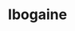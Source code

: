 ---
title: Ibogaine
aka:
  - 12-methoxyibogamine
duration_chart_title: Oral Duration of Ibogaine
duration_chart:
  total: 20–40 hours
  onset: 2h
  coming_up: 2h
  plateau: 24h
  coming_down: 6h
positive_effects: euphoria, empathy, stimulation, assists opioid withdrawal
neutral_effects: visuals
negative_effects: nausea, muscle tension, confusion, anxiety
image_location: /src/assets/Images/Ibogaine/Ibogaine (structural formula).png
dosage_table:
  title: Oral Dosage of Ibogaine
  threshold: 50 mg
  light: 100 mg
  common: 200 mg
  strong: 500 mg
  heavy: 1000+ mg
--- 